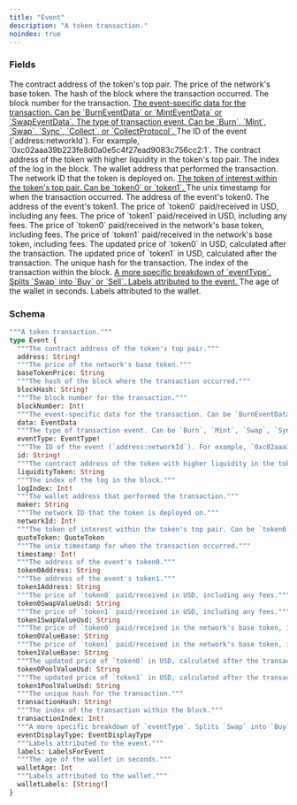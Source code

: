 ```yaml
---
title: "Event"
description: "A token transaction."
noindex: true
---
```


### Fields

<ResponseField name="address" type="String!" required>
  The contract address of the token's top pair.
</ResponseField>

<ResponseField name="baseTokenPrice" type="String">
  The price of the network's base token.
</ResponseField>

<ResponseField name="blockHash" type="String!" required>
  The hash of the block where the transaction occurred.
</ResponseField>

<ResponseField name="blockNumber" type="Int!" required>
  The block number for the transaction.
</ResponseField>

<a href="/api-reference/types/eventdata">
  <ResponseField name="data" type="EventData">
    The event-specific data for the transaction. Can be `BurnEventData` or `MintEventData` or `SwapEventData`.
  </ResponseField>
</a>

<a href="/api-reference/types/eventtype">
  <ResponseField name="eventType" type="EventType!" required>
    The type of transaction event. Can be `Burn`, `Mint`, `Swap`, `Sync`, `Collect`, or `CollectProtocol`.
  </ResponseField>
</a>

<ResponseField name="id" type="String!" required>
  The ID of the event (`address:networkId`). For example, `0xc02aaa39b223fe8d0a0e5c4f27ead9083c756cc2:1`.
</ResponseField>

<ResponseField name="liquidityToken" type="String">
  The contract address of the token with higher liquidity in the token's top pair.
</ResponseField>

<ResponseField name="logIndex" type="Int!" required>
  The index of the log in the block.
</ResponseField>

<ResponseField name="maker" type="String">
  The wallet address that performed the transaction.
</ResponseField>

<ResponseField name="networkId" type="Int!" required>
  The network ID that the token is deployed on.
</ResponseField>

<a href="/api-reference/types/quotetoken">
  <ResponseField name="quoteToken" type="QuoteToken">
    The token of interest within the token's top pair. Can be `token0` or `token1`.
  </ResponseField>
</a>

<ResponseField name="timestamp" type="Int!" required>
  The unix timestamp for when the transaction occurred.
</ResponseField>

<ResponseField name="token0Address" type="String">
  The address of the event's token0.
</ResponseField>

<ResponseField name="token1Address" type="String">
  The address of the event's token1.
</ResponseField>

<ResponseField name="token0SwapValueUsd" type="String">
  The price of `token0` paid/received in USD, including any fees.
</ResponseField>

<ResponseField name="token1SwapValueUsd" type="String">
  The price of `token1` paid/received in USD, including any fees.
</ResponseField>

<ResponseField name="token0ValueBase" type="String">
  The price of `token0` paid/received in the network's base token, including fees.
</ResponseField>

<ResponseField name="token1ValueBase" type="String">
  The price of `token1` paid/received in the network's base token, including fees.
</ResponseField>

<ResponseField name="token0PoolValueUsd" type="String">
  The updated price of `token0` in USD, calculated after the transaction.
</ResponseField>

<ResponseField name="token1PoolValueUsd" type="String">
  The updated price of `token1` in USD, calculated after the transaction.
</ResponseField>

<ResponseField name="transactionHash" type="String!" required>
  The unique hash for the transaction.
</ResponseField>

<ResponseField name="transactionIndex" type="Int!" required>
  The index of the transaction within the block.
</ResponseField>

<a href="/api-reference/types/eventdisplaytype">
  <ResponseField name="eventDisplayType" type="EventDisplayType">
    A more specific breakdown of `eventType`. Splits `Swap` into `Buy` or `Sell`.
  </ResponseField>
</a>

<a href="/api-reference/types/labelsforevent">
  <ResponseField name="labels" type="LabelsForEvent">
    Labels attributed to the event.
  </ResponseField>
</a>

<ResponseField name="walletAge" type="Int">
  The age of the wallet in seconds.
</ResponseField>

<ResponseField name="walletLabels" type="[String!]">
  Labels attributed to the wallet.
</ResponseField>

### Schema


```graphql 
"""A token transaction."""
type Event {
  """The contract address of the token's top pair."""
  address: String!
  """The price of the network's base token."""
  baseTokenPrice: String
  """The hash of the block where the transaction occurred."""
  blockHash: String!
  """The block number for the transaction."""
  blockNumber: Int!
  """The event-specific data for the transaction. Can be `BurnEventData` or `MintEventData` or `SwapEventData`."""
  data: EventData
  """The type of transaction event. Can be `Burn`, `Mint`, `Swap`, `Sync`, `Collect`, or `CollectProtocol`."""
  eventType: EventType!
  """The ID of the event (`address:networkId`). For example, `0xc02aaa39b223fe8d0a0e5c4f27ead9083c756cc2:1`."""
  id: String!
  """The contract address of the token with higher liquidity in the token's top pair."""
  liquidityToken: String
  """The index of the log in the block."""
  logIndex: Int!
  """The wallet address that performed the transaction."""
  maker: String
  """The network ID that the token is deployed on."""
  networkId: Int!
  """The token of interest within the token's top pair. Can be `token0` or `token1`."""
  quoteToken: QuoteToken
  """The unix timestamp for when the transaction occurred."""
  timestamp: Int!
  """The address of the event's token0."""
  token0Address: String
  """The address of the event's token1."""
  token1Address: String
  """The price of `token0` paid/received in USD, including any fees."""
  token0SwapValueUsd: String
  """The price of `token1` paid/received in USD, including any fees."""
  token1SwapValueUsd: String
  """The price of `token0` paid/received in the network's base token, including fees."""
  token0ValueBase: String
  """The price of `token1` paid/received in the network's base token, including fees."""
  token1ValueBase: String
  """The updated price of `token0` in USD, calculated after the transaction."""
  token0PoolValueUsd: String
  """The updated price of `token1` in USD, calculated after the transaction."""
  token1PoolValueUsd: String
  """The unique hash for the transaction."""
  transactionHash: String!
  """The index of the transaction within the block."""
  transactionIndex: Int!
  """A more specific breakdown of `eventType`. Splits `Swap` into `Buy` or `Sell`."""
  eventDisplayType: EventDisplayType
  """Labels attributed to the event."""
  labels: LabelsForEvent
  """The age of the wallet in seconds."""
  walletAge: Int
  """Labels attributed to the wallet."""
  walletLabels: [String!]
}
```
